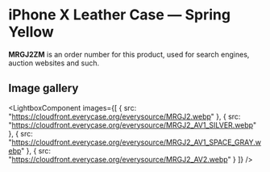 
# iPhone X Leather Case — Spring Yellow

<Callout type='info' emoji='👉🏻'>**MRGJ2ZM** is an order number for this product, used for search engines, auction websites and such.</Callout>

## Image gallery

<LightboxComponent
    images={[
      {
        src: "https://cloudfront.everycase.org/everysource/MRGJ2.webp"
      },
      {
        src: "https://cloudfront.everycase.org/everysource/MRGJ2_AV1_SILVER.webp"
      },
      {
        src: "https://cloudfront.everycase.org/everysource/MRGJ2_AV1_SPACE_GRAY.webp"
      },
      {
        src: "https://cloudfront.everycase.org/everysource/MRGJ2_AV2.webp"
      }
    ]}
  />
